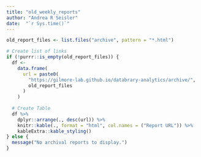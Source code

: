 ```yaml
---
title: "old_weekly_reports"
author: "Andrea R Seisler"
date:  "`r Sys.time()`"
---
```

<!-- # Get List of Reports -->

```r
old_report_files <- list.files("archive", pattern = "*.html")
```

```r
# Create list of links
if (!purrr::is_empty(old_report_files)) {
  df <-
    data.frame(
      url = paste0(
        "https://gilmore-lab.github.io/databrary-analytics/archive/",
        old_report_files
      )
    )
  
  # Create Table
  df %>%
    dplyr::arrange(., desc(url)) %>%
    knitr::kable(., format = "html", col.names = ("Report URL")) %>%
    kableExtra::kable_styling()
} else {
  message("No archival reports to display.")
}
```